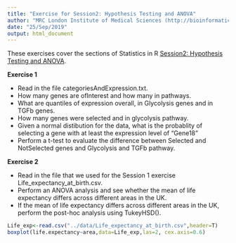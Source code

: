 ```yaml
---
title: "Exercise for Session2: Hypothesis Testing and ANOVA"
author: "MRC London Institute of Medical Sciences (http://bioinformatics.lms.mrc.ac.uk)"
date: "25/Sep/2019"
output: html_document
---
```


These exercises cover the sections of Statistics in R [Session2: Hypothesis Testing and ANOVA]("../Session2_hypothesis_testing.html").

**Exercise 1**

- Read in the file categoriesAndExpression.txt.
- How many genes are ofInterest and how many in pathways.
- What are quantiles of expression overall, in Glycolysis genes and in TGFb genes.
- How many genes were selected and in glycolysis pathway.
- Given a normal distibution for the data, what is the probablity of selecting a gene with at least the expression level of "Gene18"
- Perform a t-test to evaluate the difference between Selected and NotSelected genes and Glycolysis and TGFb pathway.

**Exercise 2**

- Read in the file that we used for the Session 1 exercise Life_expectancy_at_birth.csv.
- Perform an ANOVA analysis and see whether the mean of life expectancy differs across different areas in the UK.
- If the mean of life expectancy differs across different areas in the UK, perform the post-hoc analysis using TukeyHSD().


```r
Life_exp<-read.csv("../data/Life_expectancy_at_birth.csv",header=T)
boxplot(life.expectancy~area,data=Life_exp,las=2, cex.axis=0.6)
```


